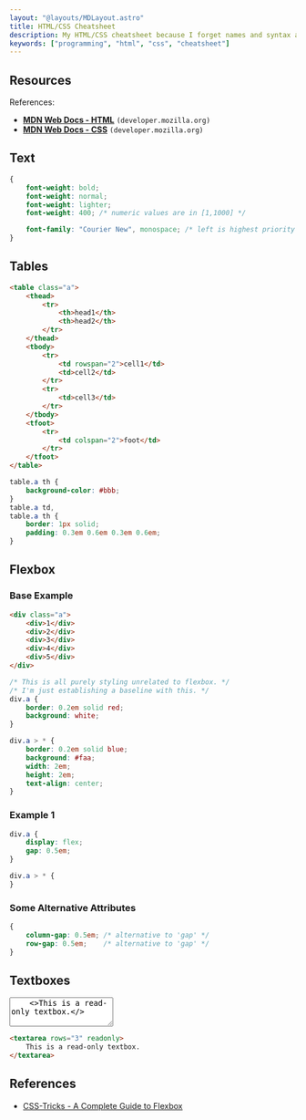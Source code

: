 ```yaml
---
layout: "@layouts/MDLayout.astro"
title: HTML/CSS Cheatsheet
description: My HTML/CSS cheatsheet because I forget names and syntax a lot.
keywords: ["programming", "html", "css", "cheatsheet"]
---
```


## Resources

References:

- [**MDN Web Docs - HTML**](https://developer.mozilla.org/en-US/docs/Web/HTML) `(developer.mozilla.org)`
- [**MDN Web Docs - CSS**](https://developer.mozilla.org/en-US/docs/Web/CSS/Reference) `(developer.mozilla.org)`


## Text

```css
{
    font-weight: bold;
    font-weight: normal;
    font-weight: lighter;
    font-weight: 400; /* numeric values are in [1,1000] */

    font-family: "Courier New", monospace; /* left is highest priority */
}
```

## Tables


<TablesDemo />

```html
<table class="a">
    <thead>
        <tr>
            <th>head1</th>
            <th>head2</th>
        </tr>
    </thead>
    <tbody>
        <tr>
            <td rowspan="2">cell1</td>
            <td>cell2</td>
        </tr>
        <tr>
            <td>cell3</td>
        </tr>
    </tbody>
    <tfoot>
        <tr>
            <td colspan="2">foot</td>
        </tr>
    </tfoot>
</table>
```

```css
table.a th {
    background-color: #bbb;
}
table.a td,
table.a th {
    border: 1px solid;
    padding: 0.3em 0.6em 0.3em 0.6em;
}
```

## Flexbox

### Base Example

```html
<div class="a">
    <div>1</div>
    <div>2</div>
    <div>3</div>
    <div>4</div>
    <div>5</div>
</div>
```

```css
/* This is all purely styling unrelated to flexbox. */
/* I'm just establishing a baseline with this. */
div.a {
    border: 0.2em solid red;
    background: white;
}

div.a > * {
    border: 0.2em solid blue;
    background: #faa;
    width: 2em;
    height: 2em;
    text-align: center;
}
```

### Example 1


<FlexDemo1 />

```css
div.a {
    display: flex;
    gap: 0.5em;
}

div.a > * {
}
```

### Some Alternative Attributes

```css
{
    column-gap: 0.5em; /* alternative to 'gap' */
    row-gap: 0.5em;    /* alternative to 'gap' */
}
```


## Textboxes

<textarea rows="3" readonly>
    <>This is a read-only textbox.</>
</textarea>

```html
<textarea rows="3" readonly>
    This is a read-only textbox.
</textarea>
```


## References

- [CSS-Tricks - A Complete Guide to Flexbox](https://css-tricks.com/snippets/css/a-guide-to-flexbox/)

